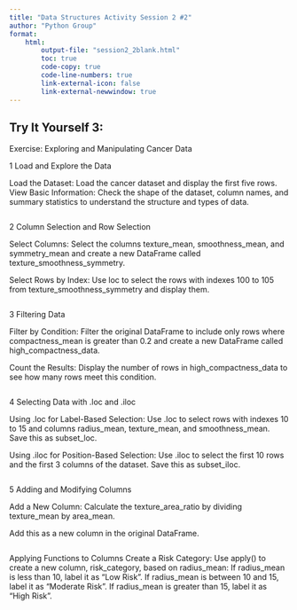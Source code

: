 ```yaml
---
title: "Data Structures Activity Session 2 #2"
author: "Python Group"
format: 
    html:
        output-file: "session2_2blank.html"
        toc: true
        code-copy: true
        code-line-numbers: true
        link-external-icon: false
        link-external-newwindow: true
---
```



## Try It Yourself 3:

Exercise: Exploring and Manipulating Cancer Data


1 Load and Explore the Data

Load the Dataset: Load the cancer dataset and display the first five rows.
View Basic Information: Check the shape of the dataset, column names, and summary statistics to understand the structure and types of data.
```python




```


2 Column Selection and Row Selection

Select Columns: Select the columns texture_mean, smoothness_mean, and symmetry_mean and create a new DataFrame called texture_smoothness_symmetry.

Select Rows by Index: Use loc to select the rows with indexes 100 to 105 from texture_smoothness_symmetry and display them.
```python




```


3 Filtering Data

Filter by Condition: Filter the original DataFrame to include only rows where compactness_mean is greater than 0.2 and create a new DataFrame called high_compactness_data.

Count the Results: Display the number of rows in high_compactness_data to see how many rows meet this condition.
```python




```


4 Selecting Data with .loc and .iloc

Using .loc for Label-Based Selection: Use .loc to select rows with indexes 10 to 15 and columns radius_mean, texture_mean, and smoothness_mean. Save this as subset_loc.

Using .iloc for Position-Based Selection: Use .iloc to select the first 10 rows and the first 3 columns of the dataset. Save this as subset_iloc.
```python




```


5 Adding and Modifying Columns

Add a New Column: Calculate the texture_area_ratio by dividing texture_mean by area_mean. 

Add this as a new column in the original DataFrame.
```python




```


Applying Functions to Columns
Create a Risk Category: Use apply() to create a new column, risk_category, based on radius_mean:
If radius_mean is less than 10, label it as "Low Risk".
If radius_mean is between 10 and 15, label it as "Moderate Risk".
If radius_mean is greater than 15, label it as "High Risk".
```python




```

